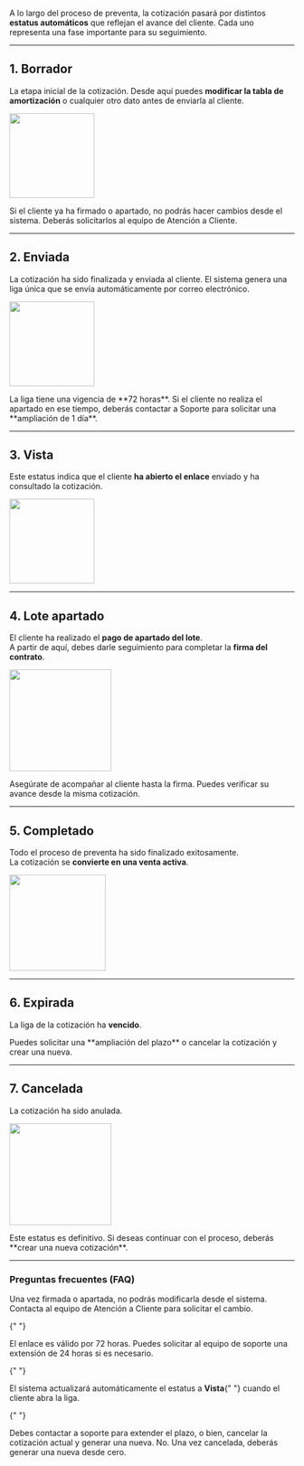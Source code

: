 A lo largo del proceso de preventa, la cotización pasará por distintos **estatus automáticos** que reflejan el avance del cliente. Cada uno representa una fase importante para su seguimiento.

---

## 1. Borrador

La etapa inicial de la cotización. Desde aquí puedes **modificar la tabla de amortización** o cualquier otro dato antes de enviarla al cliente.

<img
  className="rounded-xl"
  width="150"
  height="150"
  noZoom
  src="/images/status-borrador-crm.png"
/>

<Note>
  Si el cliente ya ha firmado o apartado, no podrás hacer cambios desde el
  sistema. Deberás solicitarlos al equipo de Atención a Cliente.
</Note>

---

## 2. Enviada

La cotización ha sido finalizada y enviada al cliente. El sistema genera una liga única que se envía automáticamente por correo electrónico.

<img
  className="rounded-xl"
  width="150"
  height="150"
  noZoom
  src="/images/status-enviada-crm.png"
/>

<Note>
  La liga tiene una vigencia de **72 horas**. Si el cliente no realiza el
  apartado en ese tiempo, deberás contactar a Soporte para solicitar una
  **ampliación de 1 día**.
</Note>

---

## 3. Vista

Este estatus indica que el cliente **ha abierto el enlace** enviado y ha consultado la cotización.

<img
  className="rounded-xl"
  width="150"
  height="150"
  noZoom
  src="/images/status-vista-crm.png"
/>

---

## 4. Lote apartado

El cliente ha realizado el **pago de apartado del lote**.  
A partir de aquí, debes darle seguimiento para completar la **firma del contrato**.

<img
  className="rounded-xl"
  width="180"
  height="180"
  noZoom
  src="/images/status-lote-apartado-crm.png"
/>

<Card title="¿Qué sigue?" icon="person-walking-arrow-right">
  Asegúrate de acompañar al cliente hasta la firma. Puedes verificar su avance
  desde la misma cotización.
</Card>

---

## 5. Completado

Todo el proceso de preventa ha sido finalizado exitosamente.  
La cotización se **convierte en una venta activa**.

<img
  className="rounded-xl"
  width="170"
  height="170"
  noZoom
  src="/images/status-completado-crm.png"
/>

---

## 6. Expirada

La liga de la cotización ha **vencido**.

<Note>
  Puedes solicitar una **ampliación del plazo** o cancelar la cotización y crear
  una nueva.
</Note>

---

## 7. Cancelada

La cotización ha sido anulada.

<img
  className="rounded-xl"
  width="180"
  height="180"
  noZoom
  src="/images/status-cancelado-crm.png"
/>

<Warning>
  Este estatus es definitivo. Si deseas continuar con el proceso, deberás
  **crear una nueva cotización**.
</Warning>

---

### Preguntas frecuentes (FAQ)

<AccordionGroup type="multiple">
  <Accordion title="¿Qué hago si la cotización ya fue firmada pero necesito hacer un cambio?">
    Una vez firmada o apartada, no podrás modificarla desde el sistema. Contacta al equipo de Atención a Cliente para solicitar el cambio.
  </Accordion>

{" "}

<Accordion title="¿Cuánto tiempo tiene vigencia el enlace de cotización?">
  El enlace es válido por 72 horas. Puedes solicitar al equipo de soporte una
  extensión de 24 horas si es necesario.
</Accordion>

{" "}

<Accordion title="¿Cómo sé si mi cliente ya vio la cotización?">
  El sistema actualizará automáticamente el estatus a <strong>Vista</strong>{" "}
  cuando el cliente abra la liga.
</Accordion>

{" "}

<Accordion title="¿Qué sucede si la cotización caduca?">
  Debes contactar a soporte para extender el plazo, o bien, cancelar la
  cotización actual y generar una nueva.
</Accordion>

  <Accordion title="¿Puedo recuperar una cotización cancelada?">
    No. Una vez cancelada, deberás generar una nueva desde cero.
  </Accordion>
</AccordionGroup>
